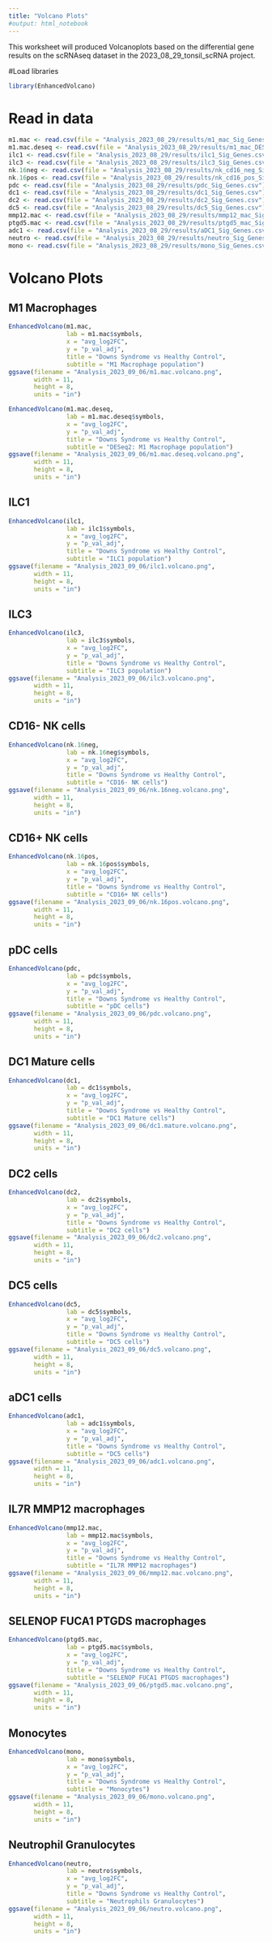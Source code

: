 ---
title: "Volcano Plots"
#output: html_notebook
---

This worksheet will produced Volcanoplots based on the differential gene results on the scRNAseq dataset in the 2023_08_29_tonsil_scRNA project.

#Load libraries

```{r}
library(EnhancedVolcano)
```

# Read in data

```{r}
m1.mac <- read.csv(file = "Analysis_2023_08_29/results/m1_mac_Sig_Genes.csv")
m1.mac.deseq <- read.csv(file = "Analysis_2023_08_29/results/m1_mac_DESeq2_Genes.csv")
ilc1 <- read.csv(file = "Analysis_2023_08_29/results/ilc1_Sig_Genes.csv")
ilc3 <- read.csv(file = "Analysis_2023_08_29/results/ilc3_Sig_Genes.csv")
nk.16neg <- read.csv(file = "Analysis_2023_08_29/results/nk_cd16_neg_Sig_Genes.csv")
nk.16pos <- read.csv(file = "Analysis_2023_08_29/results/nk_cd16_pos_Sig_Genes.csv")
pdc <- read.csv(file = "Analysis_2023_08_29/results/pdc_Sig_Genes.csv")
dc1 <- read.csv(file = "Analysis_2023_08_29/results/dc1_Sig_Genes.csv")
dc2 <- read.csv(file = "Analysis_2023_08_29/results/dc2_Sig_Genes.csv")
dc5 <- read.csv(file = "Analysis_2023_08_29/results/dc5_Sig_Genes.csv")
mmp12.mac <- read.csv(file = "Analysis_2023_08_29/results/mmp12_mac_Sig_Genes.csv")
ptgd5.mac <- read.csv(file = "Analysis_2023_08_29/results/ptgd5_mac_Sig_Genes.csv")
adc1 <- read.csv(file = "Analysis_2023_08_29/results/aDC1_Sig_Genes.csv")
neutro <- read.csv(file = "Analysis_2023_08_29/results/neutro_Sig_Genes.csv")
mono <- read.csv(file = "Analysis_2023_08_29/results/mono_Sig_Genes.csv")

```


# Volcano Plots

## M1 Macrophages

```{r}
EnhancedVolcano(m1.mac,
                lab = m1.mac$symbols,
                x = "avg_log2FC",
                y = "p_val_adj",
                title = "Downs Syndrome vs Healthy Control",
                subtitle = "M1 Macrophage population")
ggsave(filename = "Analysis_2023_09_06/m1.mac.volcano.png",
       width = 11,
       height = 8,
       units = "in")
```

```{r}
EnhancedVolcano(m1.mac.deseq,
                lab = m1.mac.deseq$symbols,
                x = "avg_log2FC",
                y = "p_val_adj",
                title = "Downs Syndrome vs Healthy Control",
                subtitle = "DESeq2: M1 Macrophage population")
ggsave(filename = "Analysis_2023_09_06/m1.mac.deseq.volcano.png",
       width = 11,
       height = 8,
       units = "in")
```

## ILC1

```{r}
EnhancedVolcano(ilc1,
                lab = ilc1$symbols,
                x = "avg_log2FC",
                y = "p_val_adj",
                title = "Downs Syndrome vs Healthy Control",
                subtitle = "ILC1 population")
ggsave(filename = "Analysis_2023_09_06/ilc1.volcano.png",
       width = 11,
       height = 8,
       units = "in")
```

## ILC3

```{r}
EnhancedVolcano(ilc3,
                lab = ilc3$symbols,
                x = "avg_log2FC",
                y = "p_val_adj",
                title = "Downs Syndrome vs Healthy Control",
                subtitle = "ILC3 population")
ggsave(filename = "Analysis_2023_09_06/ilc3.volcano.png",
       width = 11,
       height = 8,
       units = "in")
```

## CD16- NK cells

```{r}
EnhancedVolcano(nk.16neg,
                lab = nk.16neg$symbols,
                x = "avg_log2FC",
                y = "p_val_adj",
                title = "Downs Syndrome vs Healthy Control",
                subtitle = "CD16- NK cells")
ggsave(filename = "Analysis_2023_09_06/nk.16neg.volcano.png",
       width = 11,
       height = 8,
       units = "in")
```

## CD16+ NK cells

```{r}
EnhancedVolcano(nk.16pos,
                lab = nk.16pos$symbols,
                x = "avg_log2FC",
                y = "p_val_adj",
                title = "Downs Syndrome vs Healthy Control",
                subtitle = "CD16+ NK cells")
ggsave(filename = "Analysis_2023_09_06/nk.16pos.volcano.png",
       width = 11,
       height = 8,
       units = "in")
```

## pDC cells

```{r}
EnhancedVolcano(pdc,
                lab = pdc$symbols,
                x = "avg_log2FC",
                y = "p_val_adj",
                title = "Downs Syndrome vs Healthy Control",
                subtitle = "pDC cells")
ggsave(filename = "Analysis_2023_09_06/pdc.volcano.png",
       width = 11,
       height = 8,
       units = "in")
```

## DC1 Mature cells

```{r}
EnhancedVolcano(dc1,
                lab = dc1$symbols,
                x = "avg_log2FC",
                y = "p_val_adj",
                title = "Downs Syndrome vs Healthy Control",
                subtitle = "DC1 Mature cells")
ggsave(filename = "Analysis_2023_09_06/dc1.mature.volcano.png",
       width = 11,
       height = 8,
       units = "in")
```

## DC2 cells

```{r}
EnhancedVolcano(dc2,
                lab = dc2$symbols,
                x = "avg_log2FC",
                y = "p_val_adj",
                title = "Downs Syndrome vs Healthy Control",
                subtitle = "DC2 cells")
ggsave(filename = "Analysis_2023_09_06/dc2.volcano.png",
       width = 11,
       height = 8,
       units = "in")
```

## DC5 cells

```{r}
EnhancedVolcano(dc5,
                lab = dc5$symbols,
                x = "avg_log2FC",
                y = "p_val_adj",
                title = "Downs Syndrome vs Healthy Control",
                subtitle = "DC5 cells")
ggsave(filename = "Analysis_2023_09_06/dc5.volcano.png",
       width = 11,
       height = 8,
       units = "in")
```

## aDC1 cells

```{r}
EnhancedVolcano(adc1,
                lab = adc1$symbols,
                x = "avg_log2FC",
                y = "p_val_adj",
                title = "Downs Syndrome vs Healthy Control",
                subtitle = "DC5 cells")
ggsave(filename = "Analysis_2023_09_06/adc1.volcano.png",
       width = 11,
       height = 8,
       units = "in")
```

## IL7R MMP12 macrophages

```{r}
EnhancedVolcano(mmp12.mac,
                lab = mmp12.mac$symbols,
                x = "avg_log2FC",
                y = "p_val_adj",
                title = "Downs Syndrome vs Healthy Control",
                subtitle = "IL7R MMP12 macrophages")
ggsave(filename = "Analysis_2023_09_06/mmp12.mac.volcano.png",
       width = 11,
       height = 8,
       units = "in")
```

## SELENOP FUCA1 PTGDS macrophages

```{r}
EnhancedVolcano(ptgd5.mac,
                lab = ptgd5.mac$symbols,
                x = "avg_log2FC",
                y = "p_val_adj",
                title = "Downs Syndrome vs Healthy Control",
                subtitle = "SELENOP FUCA1 PTGDS macrophages")
ggsave(filename = "Analysis_2023_09_06/ptgd5.mac.volcano.png",
       width = 11,
       height = 8,
       units = "in")
```

## Monocytes

```{r}
EnhancedVolcano(mono,
                lab = mono$symbols,
                x = "avg_log2FC",
                y = "p_val_adj",
                title = "Downs Syndrome vs Healthy Control",
                subtitle = "Monocytes")
ggsave(filename = "Analysis_2023_09_06/mono.volcano.png",
       width = 11,
       height = 8,
       units = "in")
```

## Neutrophil Granulocytes

```{r}
EnhancedVolcano(neutro,
                lab = neutro$symbols,
                x = "avg_log2FC",
                y = "p_val_adj",
                title = "Downs Syndrome vs Healthy Control",
                subtitle = "Neutrophils Granulocytes")
ggsave(filename = "Analysis_2023_09_06/neutro.volcano.png",
       width = 11,
       height = 8,
       units = "in")
```























